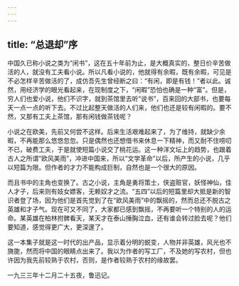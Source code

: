 ```yaml
---
---
---
```

title: “总退却”序
---



中国久已称小说之类为“闲书”，这在五十年前为止，是大概真实的，整日价辛苦做活的人，就没有工夫看小说。所以凡看小说的，他就得有余暇，既有余暇，可见是不必怎样辛苦做活的了，成仿吾先生曾经断之曰：“有闲，即是有钱！”者以此。诚然，用经济学的眼光看起来，在现制度之下，“闲暇”恐怕也确是一种“富”。但是，穷人们也爱小说，他们不识字，就到茶馆里去听“说书”，百来回的大部书，也要每天一点一点的听下去。不过比起整天做活的人们来，他们也还是较有闲暇的。要不然，又那有工夫上茶馆，那有闲钱做茶钱呢？

小说之在欧美，先前又何尝不这样。后来生活艰难起来了，为了维持，就缺少余暇，不再能那么悠悠忽忽。只是偶然也还想借书来休息一下精神，而又耐不住唠叨不已，破费工夫，于是就使短篇小说交了桃花运。这一种洋文坛上的趋势，也跟着古人之所谓“欧风美雨”，冲进中国来，所以“文学革命”以后，所产生的小说，几乎以短篇为限。但作者的才力不能构成巨制，自然也是一个很大的原因。

而且书中的主角也变换了。古之小说，主角是勇将策士，侠盗赃官，妖怪神仙，佳人才子，后来则有妓女嫖客，无赖奴才之流。“五四”以后的短篇里却大抵是新的智识者登了场，因为他们是首先觉到了在“欧风美雨”中的飘摇的，然而总还不脱古之英雄和才子气。现在可又不同了，大家都已感到飘摇，不再要听一个特别的人的运命。某英雄在柏林拊髀看天，某天才在泰山捶胸泣血，还有谁会转过脸去呢？他们要知道，感觉得更广大，更深邃了。

这一本集子就是这一时代的出产品，显示着分明的蜕变，人物并非英雄，风光也不旖旎，然而将中国的眼睛点出来了。我以为作者的写工厂，不及她的写农村，但也许因为我先前较熟于农村，否则，是作者较熟于农村的缘故罢。

一九三三年十二月二十五夜，鲁迅记。